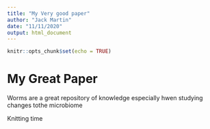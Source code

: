 ```yaml
---
title: "My Very good paper"
author: "Jack Martin"
date: "11/11/2020"
output: html_document
---
```


```r
knitr::opts_chunk$set(echo = TRUE)
```

# My Great Paper 

Worms are a great repository of knowledge especially hwen studying changes tothe microbiome

Knitting time